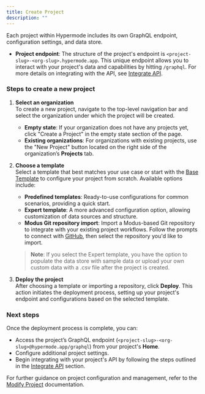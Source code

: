 ```yaml
---
title: Create Project
description: ""
---
```


Each project within Hypermode includes its own GraphQL endpoint, configuration settings, and data store.

- **Project endpoint**: The structure of the project's endpoint is `<project-slug>-<org-slug>.hypermode.app`. This unique endpoint allows you to interact with your project's data and capabilities by hitting `/graphql`. For more details on integrating with the API, see [Integrate API](/integrate-api).

### Steps to create a new project

1. **Select an organization**  
   To create a new project, navigate to the top-level navigation bar and select the organization under which the project will be created.

   - **Empty state**: If your organization does not have any projects yet, click "Create a Project" in the empty state section of the page.
   - **Existing organizations**: For organizations with existing projects, use the "New Project" button located on the right side of the organization’s **Projects** tab.

2. **Choose a template**  
   Select a template that best matches your use case or start with the [Base Template](https://github.com/hypermodeinc/base-template) to configure your project from scratch. Available options include:

   - **Predefined templates**: Ready-to-use configurations for common scenarios, providing a quick start.
   - **Expert template**: A more advanced configuration option, allowing customization of data sources and structure.
   - **Modus Git repository import**: Import a Modus-based Git repository to integrate with your existing project workflows. Follow the prompts to connect with [GitHub](https://github.com/), then select the repository you'd like to import.

   > **Note**: If you select the Expert template, you have the option to populate the data store with sample data or upload your own custom data with a .csv file after the project is created.

3. **Deploy the project**  
   After choosing a template or importing a repository, click **Deploy**. This action initiates the deployment process, setting up your project's endpoint and configurations based on the selected template.

### Next steps

Once the deployment process is complete, you can:

- Access the project’s GraphQL endpoint (`<project-slug>-<org-slug>@hypermode.app/graphql`) from your project's **Home**.
- Configure additional project settings.
- Begin integrating with your project's API by following the steps outlined in the [Integrate API](/integrate-api) section.

For further guidance on project configuration and management, refer to the [Modify Project](/modify-project) documentation.
